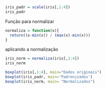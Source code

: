 ```{r}
iris_padr = scale(iris[,1:4])
iris_padr
```
Função para normalizar
```{r}
normaliza = function(x){
  return((x-min(x)) / (max(x)-min(x)))
}
```
aplicando a normalização
```{r}
iris_norm = normaliza(iris[,1:4])
iris_norm
```

```{r}
boxplot(iris[,1:4], main="Dados originais")
boxplot(iris_padr, main='Padronizados')
boxplot(iris_norm, main= "Normalizados")
```



